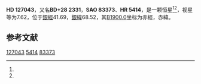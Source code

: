 {{Starbox begin
| name = HD 127043
}}
{{Starbox observe
| epoch = [[J2000.0|J2000.0]]
| constell = {{星座名待查}}<ref name=SIMBAD>{{cite web
 | url=http://simbad.u-strasbg.fr/simbad/sim-id?Ident=HR+5414
 | title =Pulsating variable Star
 | publisher=Centre de Données astronomiques de Strasbourg
 | work=SIMBAD
 | accessdate=2012-07-13}}</ref><ref name=DATA>{{cite web
 | url=http://vizier.u-strasbg.fr/viz-bin/VizieR-5?-out.add=.&-source=5050&-corr=PK=HR&-out.max=9999&HR=5414
 | title=VizieR Detailed Page
 | accessdate=2012-07-13
 | archive-date=2019-02-16
 | archive-url=https://web.archive.org/web/20190216082744/http://vizier.u-strasbg.fr/viz-bin/VizieR-5?-out.add=.&-source=5050&-corr=PK=HR&-out.max=9999&HR=5414
 | dead-url=no
 }}</ref>
| 星官 = 
| ra = {{RA|14|28|31.5}}<ref name=SIMBAD /><ref name=DATA />
| dec = {{DEC|+28|17|21}}<ref name=SIMBAD /><ref name=DATA />
| appmag_v = 7.62<ref name=SIMBAD /><ref name=DATA />
}}
{{Starbox character
| class = A1V<ref name=SIMBAD /><ref name=DATA />
| b-v = -0.01<ref name=SIMBAD /><ref name=DATA />
| u-b = 0<ref name=SIMBAD /><ref name=DATA />
| r-i = <ref name=SIMBAD /><ref name=DATA />
| variable = 
}}
{{Starbox astrometry
| radial_v = 0
| prop_mo_ra = -13
| parallax = 
| p_error = 
}}
{{Starbox catalog
| names =BD+28 2331，[[SAO星表|SAO]] 83373，[[HD星表|HD]] 127043，[[HR星表|HR]] 5414}}
{{Starbox reference |Simbad=HR+5414}}
{{Starbox end}}

'''HD 127043'''，又名'''BD+28 2331'''，'''SAO 83373'''、'''HR 5414'''，是一颗恒星<ref name=SIMBAD /><ref name=DATA />，视星等为7.62，位于[[銀道座標系|銀經]]41.69，[[銀道座標系|銀緯]]68.52，其[[B1900.0|B1900.0]]坐标为赤經{{RA|14|24|7.1}}，赤緯{{DEC|+28|68.52|12}}。

== 参考文献 ==
{{reflist}}

{{star-stub}}

[[Category:HD和HDE天體|127043]]
[[Category:HR天體|5414]]
[[Category:SAO天體|83373]]